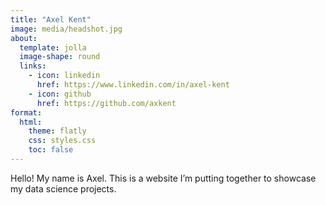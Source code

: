 ```yaml
---
title: "Axel Kent"
image: media/headshot.jpg
about:
  template: jolla
  image-shape: round
  links:
    - icon: linkedin
      href: https://www.linkedin.com/in/axel-kent
    - icon: github
      href: https://github.com/axkent
format:
  html:
    theme: flatly
    css: styles.css
    toc: false
---
```


Hello! My name is Axel. This is a website I'm putting together to showcase my data science projects.
